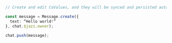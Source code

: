 ```ts
// Create and edit CoValues, and they will be synced and persisted automatically.

const message = Message.create({
  text: “Hello world!”
}, chat.$jazz.owner);

chat.push(message);
```

